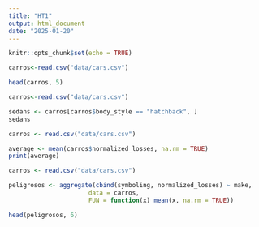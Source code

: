 ```yaml
---
title: "HT1"
output: html_document
date: "2025-01-20"
---
```


```r
knitr::opts_chunk$set(echo = TRUE)
```


```r
carros<-read.csv("data/cars.csv")

head(carros, 5) 
```

```r
carros<-read.csv("data/cars.csv")

sedans <- carros[carros$body_style == "hatchback", ]
sedans
```


```r
carros <- read.csv("data/cars.csv")

average <- mean(carros$normalized_losses, na.rm = TRUE)
print(average)
```


```r
carros <- read.csv("data/cars.csv")

peligrosos <- aggregate(cbind(symboling, normalized_losses) ~ make, 
                      data = carros, 
                      FUN = function(x) mean(x, na.rm = TRUE))

head(peligrosos, 6)

```







